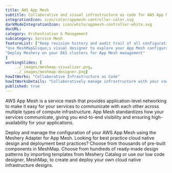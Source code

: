 ---title: AWS App Mesh  subtitle: Collaborative and visual infrastructure as code for AWS App MeshintegrationIcon: icon/color/appmesh-controller-color.svgdarkModeIntegrationIcon: icon/white/appmesh-controller-white.svgdocURL: category: Orchestration & Managementsubcategory: Service MeshfeatureList: ["Keep revision history and audit trail of all configuration changes","Use MeshMap&lsquo;s visual designer to explore your App Mesh configuration","Deploy Meshery on your EKS clusters for App Mesh management"]workingSlides: [    ../_images/meshmap-visualizer.png,    ../_images/meshmap-designer.png]howItWorks: "Collaborative Infrastructure as Code"howItWorksDetails: "Collaboratively manage infrastructure with your coworkers synchronously sharing the same designs."published: true---<p>    AWS App Mesh is a service mesh that provides application-level networking to make it easy for your services to communicate with each other across multiple types of compute infrastructure. App Mesh standardizes how your services communicate, giving you end-to-end visibility and ensuring high-availability for your applications.</p><p>    Deploy and manage the configuration of your AWS App Mesh using the Meshery Adapter for App Mesh. Looking for best practice cloud native design and deployment best practices? Choose from thousands of pre-built components in MeshMap. Choose from hundreds of ready-made design patterns by importing templates from Meshery Catalog or use our low code designer, MeshMap, to create and deploy your own cloud native infrastructure designs.</p>